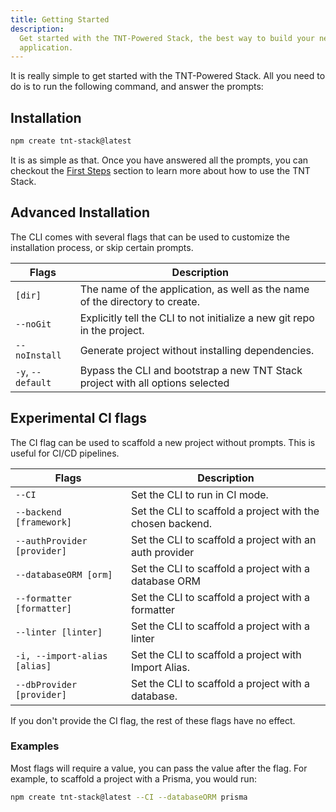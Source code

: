 ```yaml
---
title: Getting Started
description:
  Get started with the TNT-Powered Stack, the best way to build your next web
  application.
---
```


It is really simple to get started with the TNT-Powered Stack. All you need to
do is to run the following command, and answer the prompts:

## Installation

```bash
npm create tnt-stack@latest
```

It is as simple as that. Once you have answered all the prompts, you can
checkout the [First Steps](/docs/first-steps) section to learn more about how to
use the TNT Stack.

## Advanced Installation

The CLI comes with several flags that can be used to customize the installation
process, or skip certain prompts.

| Flags             | Description                                                                    |
| ----------------- | ------------------------------------------------------------------------------ |
| `[dir]`           | The name of the application, as well as the name of the directory to create.   |
| `--noGit`         | Explicitly tell the CLI to not initialize a new git repo in the project.       |
| `--noInstall`     | Generate project without installing dependencies.                              |
| `-y`, `--default` | Bypass the CLI and bootstrap a new TNT Stack project with all options selected |

## Experimental CI flags

The CI flag can be used to scaffold a new project without prompts. This is
useful for CI/CD pipelines.

| Flags                        | Description                                                |
| ---------------------------- | ---------------------------------------------------------- |
| `--CI`                       | Set the CLI to run in CI mode.                             |
| `--backend [framework]`      | Set the CLI to scaffold a project with the chosen backend. |
| `--authProvider [provider]`  | Set the CLI to scaffold a project with an auth provider    |
| `--databaseORM [orm]`        | Set the CLI to scaffold a project with a database ORM      |
| `--formatter [formatter]`    | Set the CLI to scaffold a project with a formatter         |
| `--linter [linter]`          | Set the CLI to scaffold a project with a linter            |
| `-i, --import-alias [alias]` | Set the CLI to scaffold a project with Import Alias.       |
| `--dbProvider [provider]`    | Set the CLI to scaffold a project with a database.         |

<Callout type="warning">
  If you don't provide the CI flag, the rest of these flags have no effect.
</Callout>

### Examples

Most flags will require a value, you can pass the value after the flag. For
example, to scaffold a project with a Prisma, you would run:

```bash
npm create tnt-stack@latest --CI --databaseORM prisma
```
